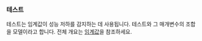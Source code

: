 ### 테스트
테스트는 임계값이 성능 저하를 감지하는 데 사용됩니다.
테스트와 그 매개변수의 조합을 모델이라고 합니다.
전체 개요는 [임계값](/ko/docs/explanation/thresholds/)을 참조하세요.